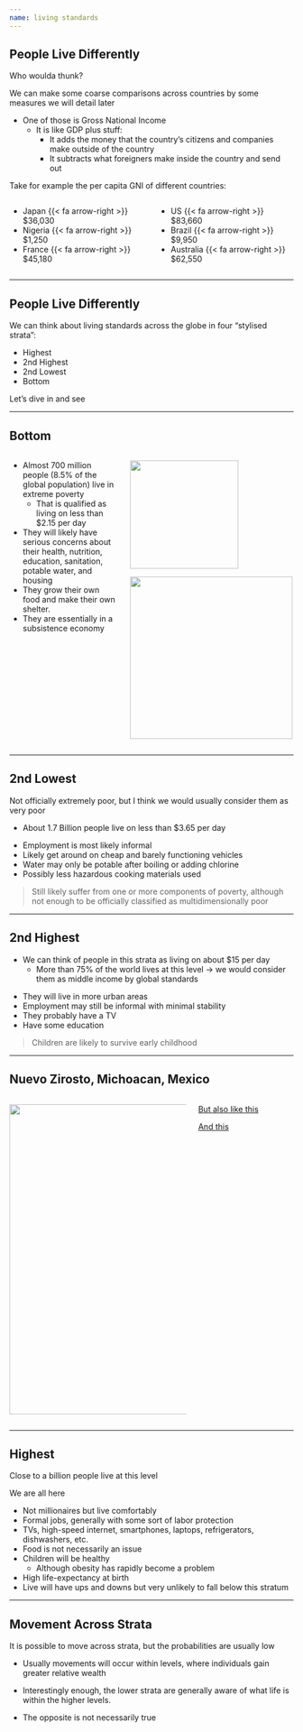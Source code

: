 ```yaml
---
name: living standards
---
```


## People Live Differently {.small}

[Who woulda thunk?]{.hi}

We can make some coarse comparisons across countries by some measures we will detail later

::: {.fragment}
- One of those is [Gross National Income]{.hi}
    - It is like GDP plus stuff:
        - It adds the money that the country's citizens and companies make [outside of the country]{.hi} 
        - It subtracts what foreigners make [inside the country and send out]{.hi}
:::

::: {.fragment}
Take for example the per capita GNI of different countries:

:::: {.columns}

::: {.column width="50%"}
- Japan {{< fa arrow-right >}} $36,030 
- Nigeria {{< fa arrow-right >}} $1,250
- France {{< fa arrow-right >}} $45,180
:::

::: {.column width="50%"}
- US {{< fa arrow-right >}} $83,660
- Brazil {{< fa arrow-right >}} $9,950
- Australia {{< fa arrow-right >}} $62,550
:::

::::
:::

---

## People Live Differently

::: {.fragment}
We can think about living standards across the globe in four "stylised strata":
:::

::: {.fragment}
- Highest
- 2nd Highest
- 2nd Lowest
- Bottom
:::

::: {.fragment .align-center}
[Let's dive in and see]{.hi} 
:::

---

## Bottom

:::: {.columns}

::: {.column width="40%" .small}
- Almost 700 million people (8.5% of the global population) live in extreme poverty
    - That is qualified as living on [less than $2.15 per day]{.hp}
- They will likely have serious concerns about their health, nutrition, education, sanitation, potable water, and housing
- They grow their own food and make their own shelter.
- They are essentially in a [subsistence economy]{.hp}
:::

::: {.column width="60%"}

::: {.fragment}
![](images/subsistence-farming.jpg){fig-align="center" height="2in"}

![](images/indoor-cooking-fire.avif){fig-align="center" height="3in"}
:::
:::

::::

---

## 2nd Lowest

Not [officially]{.hi} extremely poor, but I think we would usually consider them as very poor

::: {.fragment}
- About 1.7 [B]{.hp}[illion]{.hi} people live on less than $3.65 per day
:::

::: {.fragment}
- Employment is most likely informal
- Likely get around on cheap and barely functioning vehicles
- Water may only be potable after boiling or adding chlorine 
- Possibly less hazardous cooking materials used
:::

::: {.fragment}
> Still likely suffer from [one or more components of poverty]{.hi}, although not enough to be officially classified as multidimensionally poor
:::

---

## 2nd Highest 

::: {.fragment}
- We can think of people in this strata as living on about $15 per day
    - More than 75% of the world lives at this level $\rightarrow$ we would consider them as middle income by global standards
:::

::: {.fragment}
- They will live in more urban areas
- Employment may still be informal with minimal stability
- They probably have a TV
- Have some education
:::

::: {.fragment}
> [Children]{.hi} are [likely to survive early childhood]{.hi-green}
:::

---

## Nuevo Zirosto, Michoacan, Mexico

:::: {.columns}

::: {.column width="65%"}
![](images/mex-road.jpg){fig-align="center" height="550"}
:::

::: {.column width="35%" .vertical-center}

::: {.fragment}
[But also like this](https://www.youtube.com/shorts/PGFlbmgqPbA){target="_blank"}

[And this](https://youtube.com/shorts/4xaWSMvWggg){target="_blank"}
:::
:::

::::

---

## Highest

Close to a billion people live at this level

::: {.fragment}
[We are all here]{.hi .align-center} 
:::

::: {.fragment .small}
- Not millionaires but live comfortably
- Formal jobs, generally with some sort of labor protection
- TVs, high-speed internet, smartphones, laptops, refrigerators, dishwashers, etc.
- Food is not necessarily an issue
- Children will be healthy
    - Although obesity has rapidly become a problem 
- High life-expectancy at birth
- Live will have ups and downs but very unlikely to fall below this stratum
:::

---

## Movement Across Strata

It is possible to move across strata, but the probabilities are usually low

::: {.fragment .align-center}
- Usually movements will occur within levels, where individuals gain greater relative wealth

- Interestingly enough, the lower strata are generally aware of what life is within the higher levels.
- The opposite is not necessarily true
:::